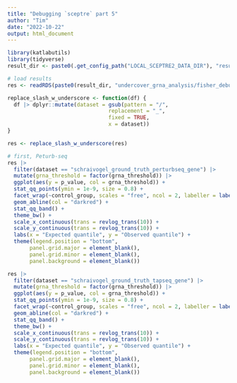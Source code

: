 ```yaml
---
title: "Debugging `sceptre` part 5"
author: "Tim"
date: "2022-10-22"
output: html_document
---
```


```r
library(katlabutils)
library(tidyverse)
result_dir <- paste0(.get_config_path("LOCAL_SCEPTRE2_DATA_DIR"), "results/")

# load results
res <- readRDS(paste0(result_dir, "undercover_grna_analysis/fisher_debug.rds"))
```

```r
replace_slash_w_underscore <- function(df) {
  df |> dplyr::mutate(dataset = gsub(pattern = "/",
                                replacement = "_",
                                fixed = TRUE,
                                x = dataset))
}

res <- replace_slash_w_underscore(res)
```


```r
# first, Peturb-seq
res |>
  filter(dataset == "schraivogel_ground_truth_perturbseq_gene") |>
  mutate(grna_threshold = factor(grna_threshold)) |>
  ggplot(aes(y = p_value, col = grna_threshold)) +
  stat_qq_points(ymin = 1e-9, size = 0.8) +
  facet_wrap(~control_group, scales = "free", ncol = 2, labeller = label_wrap_gen(35)) +
  geom_abline(col = "darkred") +
  stat_qq_band() +
  theme_bw() +
  scale_x_continuous(trans = revlog_trans(10)) +
  scale_y_continuous(trans = revlog_trans(10)) +
  labs(x = "Expected quantile", y = "Observed quantile") +
  theme(legend.position = "bottom",
       panel.grid.major = element_blank(),
       panel.grid.minor = element_blank(),
       panel.background = element_blank())

res |>
  filter(dataset == "schraivogel_ground_truth_tapseq_gene") |>
  mutate(grna_threshold = factor(grna_threshold)) |>
  ggplot(aes(y = p_value, col = grna_threshold)) +
  stat_qq_points(ymin = 1e-9, size = 0.8) +
  facet_wrap(~control_group, scales = "free", ncol = 2, labeller = label_wrap_gen(35)) +
  geom_abline(col = "darkred") +
  stat_qq_band() +
  theme_bw() +
  scale_x_continuous(trans = revlog_trans(10)) +
  scale_y_continuous(trans = revlog_trans(10)) +
  labs(x = "Expected quantile", y = "Observed quantile") +
  theme(legend.position = "bottom",
       panel.grid.major = element_blank(),
       panel.grid.minor = element_blank(),
       panel.background = element_blank())
```
